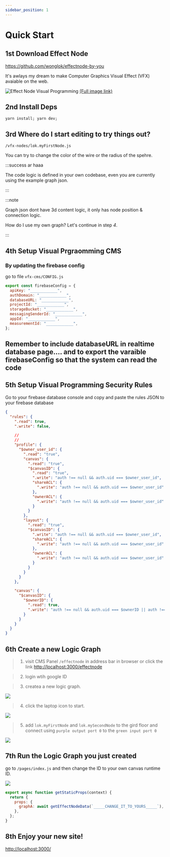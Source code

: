 ```yaml
---
sidebar_position: 1
---
```


# Quick Start

## 1st Download Effect Node

https://github.com/wonglok/effectnode-by-you

It's awlays my dream to make Computer Graphics Visual Effect (VFX) avaiable on the web.

![Effect Node Visual Programming](/visual-programming/demo.png)
[(Full image link)](/visual-programming/demo.png)

## 2nd Install Deps

`yarn install; yarn dev;`

## 3rd Where do I start editing to try things out?

`/vfx-nodes/lok.myFirstNode.js`

You can try to change the color of the wire or the radius of the spehre.

:::success ar haaa

The code logic is defined in your own codebase, even you are currently using the example graph json.

:::

:::note

Graph json dont have 3d content logic, it only has node position & connection logic.

How do I use my own graph? Let's continue in step _4_.

:::

## 4th Setup Visual Prgraomming CMS

### By updating the firebase config

go to file `vfx-cms/CONFIG.js`

```js
export const firebaseConfig = {
  apiKey: "____________",
  authDomain: "____________",
  databaseURL: "____________",
  projectId: "____________",
  storageBucket: "____________",
  messagingSenderId: "____________",
  appId: "____________",
  measurementId: "____________",
};
```

## Remember to include databaseURL in realtime database page.... and to export the varaible firebaseConfig so that the system can read the code

## 5th Setup Visual Programming Security Rules

Go to your firebase database console and copy and paste the rules JSON to your firebase database

```json
{
  "rules": {
    ".read": true,
    ".write": false,

    //
    //
    "profile": {
      "$owner_user_id": {
        ".read": "true",
        "canvas": {
          ".read": "true",
          "$canvasID": {
            ".read": "true",
            ".write": "auth !== null && auth.uid === $owner_user_id",
            "shareACL": {
              ".write": "auth !== null && auth.uid === $owner_user_id"
            },
            "ownerACL": {
              ".write": "auth !== null && auth.uid === $owner_user_id"
            }
          }
        },
        "layout": {
          ".read": "true",
          "$canvasID": {
            ".write": "auth !== null && auth.uid === $owner_user_id",
            "shareACL": {
              ".write": "auth !== null && auth.uid === $owner_user_id"
            },
            "ownerACL": {
              ".write": "auth !== null && auth.uid === $owner_user_id"
            }
          }
        }
      }
    },

    "canvas": {
      "$canvasID": {
        "$ownerID": {
          ".read": true,
          ".write": "auth !== null && auth.uid === $ownerID || auth !== null && root.child('profile').child($ownerID).child('canvas').child($canvasID).child('shareACL').hasChild(auth.uid)"
        }
      }
    }
  }
}
```

## 6th Create a new Logic Graph

> 1.  visit CMS Panel `/effectnode` in address bar in browser or click the link [http://localhost:3000/effectnode](http://localhost:3000/effectnode)

> 2.  login wtih google ID

> 3.  createa a new logic graph.

<img src="/img/quickstart/logic-graph-creation.png" />

> 4.  click the laptop icon to start.

<img src="/img/quickstart/laptop.png" />

> 5.  add `lok.myFirstNode` and `lok.mySecondNode` to the gird floor and connect using `purple output port 0` to the `green input port 0`

<img src="/img/quickstart/your-first-graph.png" />

## 7th Run the Logic Graph you just created

go to `/pages/index.js` and then change the ID to your own canvas runtime ID.

<img src="/img/quickstart/logic-id.png" />

```js
export async function getStaticProps(context) {
  return {
    props: {
      graphA: await getEffectNodeData(`_____CHANGE_IT_TO_YOURS_____`), //
    },
  };
}
```

## 8th Enjoy your new site!

[http://localhost:3000/](http://localhost:3000/)
